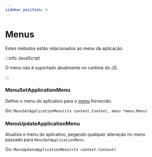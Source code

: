 ```yaml
---
sidebar_position: 6
---
```


# Menus

Estes métodos estão relacionados ao menu da aplicação.

:::info JavaScript

O menu não é suportado atualmente no runtime do JS.

:::

### MenuSetApplicationMenu

Define o menu do aplicativo para o [menu](../menus.mdx) fornecido.

Go: `MenuSetApplicationMenu(ctx context.Context, menu *menu.Menu)`

### MenuUpdateApplicationMenu

Atualiza o menu do aplicativo, pegando qualquer alteração no menu passado para `MenuSetApplicationMenu`.

Go: `MenuUpdateApplicationMenu(ctx context.Context)`
